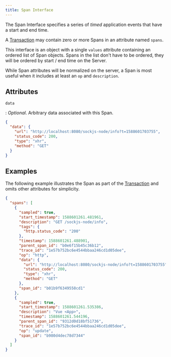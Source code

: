 ```yaml
---
title: Span Interface
---
```


The Span Interface specifies a series of _timed_ application events that have a start and end time.

A [Transaction](./transaction/) may contain zero or more Spans in an attribute named `spans`.

This interface is an object with a single `values` attribute containing an
ordered list of Span objects. Spans in the list don't have to be ordered, they will be ordered
by start / end time on the Server.

While Span attributes will be normalized on the server, a Span is most
useful when it includes at least an `op` and `description`.

## Attributes












`data`

: _Optional_. Arbitrary data associated with this Span.

```json
{
  "data": {
    "url": "http://localhost:8080/sockjs-node/info?t=1588601703755",
    "status_code": 200,
    "type": "xhr",
    "method": "GET"
  }
}
```

## Examples

The following example illustrates the Span as part of the [Transaction](./transaction) and omits other attributes for simplicity.

```json
{
  "spans": [
    {
      "sampled": true,
      "start_timestamp": 1588601261.481961,
      "description": "GET /sockjs-node/info",
      "tags": {
        "http.status_code": "200"
      },
      "timestamp": 1588601261.488901,
      "parent_span_id": "b0e6f15b45c36b12",
      "trace_id": "1e57b752bc6e4544bbaa246cd1d05dee",
      "op": "http",
      "data": {
        "url": "http://localhost:8080/sockjs-node/info?t=1588601703755",
        "status_code": 200,
        "type": "xhr",
        "method": "GET"
      },
      "span_id": "b01b9f6349558cd1"
    },
    {
      "sampled": true,
      "start_timestamp": 1588601261.535386,
      "description": "Vue <App>",
      "timestamp": 1588601261.544196,
      "parent_span_id": "9312d0d18bf51736",
      "trace_id": "1e57b752bc6e4544bbaa246cd1d05dee",
      "op": "update",
      "span_id": "b980d4dec78d7344"
    }
  ]
}
```
